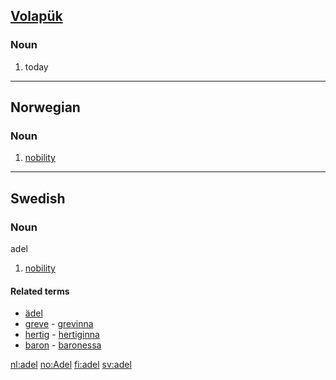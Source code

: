 == [[Volapük]] == 
=== Noun === 
# today

----
==Norwegian==
===Noun===
{{no-noun-mu|adel}}
#[[nobility]]

----
==Swedish==
{{sv-noun-un|gender=Common|adel|adeln|adels|adelns}} 
=== Noun ===
;adel
# [[nobility]]

====Related terms====
*[[ädel]]
*[[greve]] - [[grevinna]]
*[[hertig]] - [[hertiginna]]
*[[baron]] - [[baronessa]]

[[nl:adel]]
[[no:Adel]]
[[fi:adel]]
[[sv:adel]]